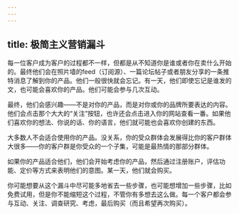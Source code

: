 ```yaml
---
---
---
```

title: 极简主义营销漏斗
---




每一位客户成为客户的过程都不一样，但都是从不知道你是谁或者你在卖什么开始的。最终他们会在照片墙的feed（订阅源）、一篇论坛帖子或者朋友分享的一条推特消息了解到你的产品。他们一般很快就会忘记。有一天，他们即使忘记是谁发的文，也可能会喜欢你的产品。他们可能会参与几次互动。



最终，他们会感兴趣——不是对你的产品，而是对你或你的品牌所要表达的内容。他们会点击那个大大的“关注”按钮，也许还会点击进入你的网站查看一番。如果他们喜欢你的想法、你说的话、你的语言，他们就可能也会喜欢你创建的东西。

大多数人不会适合使用你的产品。没关系，你的受众群体会发展得比你的客户群体大很多——你的客户群是你受众的一个子集，可能是最热情的那部分群体。

如果你的产品适合他们，他们会开始考虑你的产品，然后通过注册账户，评估功能、定价等方式来表明他们的意图。某一天，他们就会购买。

你可能想要从这个漏斗中尽可能多地省去一些步骤，也可能想增加一些步骤，比如免费试用，但是你不能缩短这个过程，不管你有多想去这么做。每一个客户都会参与互动、关注、调查研究、考虑，最后购买（而且希望再次购买）。